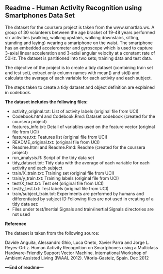 ## Readme - Human Activity Recognition using Smartphones Data Set

The dataset for the coursera project is taken from the www.smartlab.ws. A group of 30 volunteers between the age bracket of 19-48 years performed six activities (walking, walking upstairs, walking downstairs, sitting, standing and laying) wearing a smartphone on the waist. The smartphone has an embedded accelerometer and gyroscope which is used to capture 3-axial linear acceleration and 3-axial angular velocity at a constant rate of 50Hz. The dataset is partitioned into two sets; training data and test data.

The objective of the project is to create a tidy dataset (combining train set and test set), extract only column names with mean() and std() and calculate the average of each variable for each activity and each subject.

The steps taken to create a tidy dataset and object definition are explained in codebook.

**The dataset includes the following files:**

* activity_original.txt: List of activity labels (original file from UCI)
* Codebook.html and Codebook.Rmd: Dataset codebook (created for the coursera project)
* features_info.txt: Detail of variables used on the feature vector (original file from UCI)
* features.txt: Features list (original file from UCI)
* README_original.txt: (original file from UCI)
* Readme.html and Readme.Rmd: Readme (created for the coursera project)
* run_analysis.R: Script of the tidy data set
* tidy_dataset.txt: Tidy data with the average of each variable for each activity and each subject
* train/X_train.txt: Training set (original file from UCI)
* train/y_train.txt: Training labels (original file from UCI)
* test/X_test.txt: Test set (original file from UCI)
* test/y_test.txt: Test labels (original file from UCI)
* train/subject_train.txt: Experiments are performed by humans and differentiated by subject ID
Following files are not used in creating of a tidy data set:
* Files under test/Inertial Signals and train/Inertial Signals directories are not used

**Reference**

The dataset is taken from the following source:

Davide Anguita, Alessandro Ghio, Luca Oneto, Xavier Parra and Jorge L. Reyes-Ortiz. Human Activity Recognition on Smartphones using a Multiclass Hardware-Friendly Support Vector Machine. International Workshop of Ambient Assisted Living (IWAAL 2012). Vitoria-Gasteiz, Spain. Dec 2012

**---End of readme---**